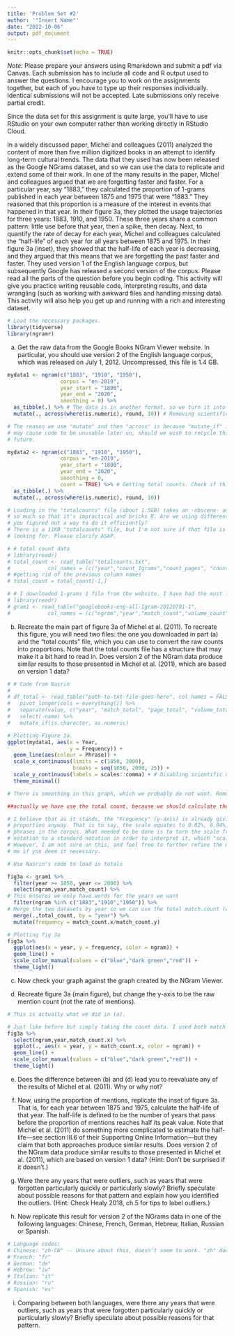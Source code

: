 ```yaml
---
title: 'Problem Set #2'
author: '"Insert Name"'
date: "2022-10-06"
output: pdf_document
---
```


```r
knitr::opts_chunk$set(echo = TRUE)
```

*Note:* Please prepare your answers using Rmarkdown and submit a pdf via Canvas. Each submission has to include all code and R output used to answer the questions. I encourage you to work on the assignments together, but each of you have to type up their responses individually. Identical submissions will not be accepted. Late submissions only receive partial credit.

Since the data set for this assignment is quite large, you'll have to use RStudio on your own computer rather than working directly in RStudio Cloud.

In a widely discussed paper, Michel and colleagues (2011) analyzed the content of more than five million digitized books in an attempt to identify long-term cultural trends. The data that they used has now been released as the Google NGrams dataset, and so we can use the data to replicate and extend some of their work. In one of the many results in the paper, Michel and colleagues argued that we are forgetting faster and faster. For a particular year, say "1883," they calculated the proportion of 1-grams published in each year between 1875 and 1975 that were "1883." They reasoned that this proportion is a measure of the interest in events that happened in that year. In their figure 3a, they plotted the usage trajectories for three years: 1883, 1910, and 1950. These three years share a common pattern: little use before that year, then a spike, then decay. Next, to quantify the rate of decay for each year, Michel and colleagues calculated the “half-life” of each year for all years between 1875 and 1975. In their figure 3a (inset), they showed that the half-life of each year is decreasing, and they argued that this means that we are forgetting the past faster and faster. They used version 1 of the English language corpus, but subsequently Google has released a second version of the corpus. Please read all the parts of the question before you begin coding. This activity will give you practice writing reusable code, interpreting results, and data wrangling (such as working with awkward files and handling missing data). This activity will also help you get up and running with a rich and interesting dataset.

```r
# Load the necessary packages.
library(tidyverse)
library(ngramr)
```

a) Get the raw data from the Google Books NGram Viewer website. In particular, you should use version 2 of the English language corpus, which was released on July 1, 2012. Uncompressed, this file is 1.4 GB.

```r
mydata1 <- ngram(c("1883", "1910", "1950"),
                 corpus = "en-2019",
                 year_start = "1800",
                 year_end = "2020",
                 smoothing = 0) %>% 
  as_tibble(.) %>% # The data is in another format, so we turn it into a tibble here.
  mutate(., across(where(is.numeric), round, 10)) # Removing scientific notation.

# The reason we use "mutate" and then "across" is because "mutate_if" is superseded. That
# may cause code to be unusable later on, should we wish to recycle this code in the
# future.

mydata2 <- ngram(c("1883", "1910", "1950"),
                 corpus = "en-2019",
                 year_start = "1800",
                 year_end = "2020",
                 smoothing = 0,
                 count = TRUE) %>% # Getting total counts. Check if this did the job.
  as_tibble(.) %>% 
  mutate(., across(where(is.numeric), round, 10))

# Loading in the "totalcounts" file (about 1.5GB) takes an -obscene- amount of time,
# so much so that it's impractical and bricks R. Are we using different files, or have
# you figured out a way to do it efficiently?
# There is a 11KB "totalcounts" file, but I'm not sure if that file is what we are
# looking for. Please clarify ASAP.

# # total count data
# library(readr)
# total_count <- read_table("totalcounts.txt",
#            col_names = (c("year","count_1grams","count_pages", "count_books")))
# #getting rid of the previous column names
# total_count = total_count[-1,]
```

```r
# # I downloaded 1-grams 1 file from the website. I have had the most luck with read_table() to load it in. 
# library(readr)
# gram1 <- read_table("googlebooks-eng-all-1gram-20120701-1",
#            col_names = (c("ngram","year","match_count","volume_count")))
```


b) Recreate the main part of figure 3a of Michel et al. (2011). To recreate this figure, you will need two files: the one you downloaded in part (a) and the "total counts" file, which you can use to convert the raw counts into proportions. Note that the total counts file has a structure that may make it a bit hard to read in. Does version 2 of the NGram data produce similar results to those presented in Michel et al. (2011), which are based on version 1 data?

```r

# # Code from Nasrin 
# 
# df_total <- read_table("path-to-txt-file-goes-here", col_names = FALSE, col_types = paste0(rep("c", 426), collapse = "")) %>%
#   pivot_longer(cols = everything()) %>%
#   separate(value, c("year", "match_total", "page_total", "volume_total")) %>%
#   select(-name) %>%
#   mutate_if(is.character, as.numeric)


```

```r
# Plotting Figure 3a.
ggplot(mydata1, aes(x = Year,
                    y = Frequency)) +
  geom_line(aes(colour = Phrase)) +
  scale_x_continuous(limits = c(1850, 2000),
                     breaks = seq(1850, 2000, 25)) +
  scale_y_continuous(labels = scales::comma) + # Disabling scientific notation.
  theme_minimal()

# There is smoothing in this graph, which we probably do not want. Remove the smoothing if possible.

##actually we have use the total count, because we should calculate the proportion for plotting those three years. I get the data from Nick, However, it dose not work as a data frame.

# I believe that as it stands, the "Frequency" (y-axis) is already giving us the
# proportion anyway. That is to say, the scale equates to 0.02%, 0.04%, etc. of all
# phrases in the corpus. What needed to be done is to turn the scale from a scientific
# notation to a standard notation in order to interpret it, which "scales::comma" does.
# However, I am not sure on this, and feel free to further refine the model and correct
# me if you deem it necessary.

```

```r
# Use Nasrin's code to load in totals

fig3a <- gram1 %>% 
  filter(year >= 1850, year <= 2000) %>% 
  select(ngram,year,match_count) %>% 
# This ensures we only have words for the years we want
  filter(ngram %in% c("1883","1910","1950")) %>%
# Merge the two datasets by year so we can use the total match.count (which is match_count.y here) to calculate frequency
  merge(.,total_count, by = "year") %>% 
  mutate(frequency = match_count.x/match_count.y)

# Plotting fig 3a
fig3a %>% 
  ggplot(aes(x = year, y = frequency, color = ngram)) +
  geom_line() +
  scale_color_manual(values = c("blue","dark green","red")) +
  theme_light()
```

c) Now check your graph against the graph created by the NGram Viewer.



d) Recreate figure 3a (main figure), but change the y-axis to be the raw mention count (not the rate of mentions).

```r
# This is actually what we did in (a).
```

```r
# Just like before but simply taking the count data. I used both match_count.x and match_count.y and the x data looks the most "right"
fig3a %>% 
  select(ngram,year,match_count.x) %>% 
  ggplot(., aes(x = year, y = match_count.x, color = ngram)) +
  geom_line() +
  scale_color_manual(values = c("blue","dark green","red")) +
  theme_light()
```

e) Does the difference between (b) and (d) lead you to reevaluate any of the results of Michel et al. (2011). Why or why not?


f) Now, using the proportion of mentions, replicate the inset of figure 3a. That is, for each year between 1875 and 1975, calculate the half-life of that year. The half-life is defined to be the number of years that pass before the proportion of mentions reaches half its peak value. Note that Michel et al. (2011) do something more complicated to estimate the half- life---see section III.6 of their Supporting Online Information---but they claim that both approaches produce similar results. Does version 2 of the NGram data produce similar results to those presented in Michel et al. (2011), which are based on version 1 data? (Hint: Don’t be surprised if it doesn’t.)



g) Were there any years that were outliers, such as years that were forgotten particularly quickly or particularly slowly? Briefly speculate about possible reasons for that pattern and explain how you identified the outliers. (Hint: Check Healy 2018, ch.5 for tips to label outliers.)



h) Now replicate this result for version 2 of the NGrams data in one of the following languages: Chinese, French, German, Hebrew, Italian, Russian or Spanish.

```r
# Language codes:
# Chinese: "zh-CN" -- Unsure about this, doesn't seem to work. "zh" doesn't work.
# French: "fr"
# German: "de"
# Hebrew: "iw"
# Italian: "it"
# Russian: "ru"
# Spanish: "es"
```

i) Comparing between both languages, were there any years that were outliers, such as years that were forgotten particularly quickly or particularly slowly? Briefly speculate about possible reasons for that pattern.


